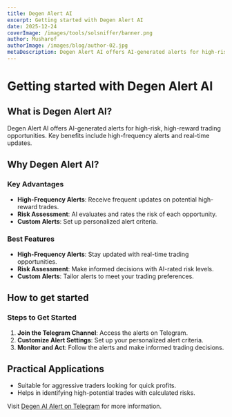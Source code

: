 ```yaml
---
title: Degen Alert AI
excerpt: Getting started with Degen Alert AI
date: 2025-12-24
coverImage: /images/tools/solsniffer/banner.png
author: Musharof
authorImage: /images/blog/author-02.jpg
metaDescription: Degen Alert AI offers AI-generated alerts for high-risk, high-reward trading opportunities. Learn what it is & get started with it today. Find Dexscreener, Solana Explorer and other tools today.
---
```


# Getting started with Degen Alert AI

## What is Degen Alert AI?

Degen Alert AI offers AI-generated alerts for high-risk, high-reward trading opportunities. Key benefits include high-frequency alerts and real-time updates.

## Why Degen Alert AI?

### Key Advantages

- **High-Frequency Alerts**: Receive frequent updates on potential high-reward trades.
- **Risk Assessment**: AI evaluates and rates the risk of each opportunity.
- **Custom Alerts**: Set up personalized alert criteria.

### Best Features

- **High-Frequency Alerts**: Stay updated with real-time trading opportunities.
- **Risk Assessment**: Make informed decisions with AI-rated risk levels.
- **Custom Alerts**: Tailor alerts to meet your trading preferences.

## How to get started

### Steps to Get Started

1. **Join the Telegram Channel**: Access the alerts on Telegram.
2. **Customize Alert Settings**: Set up your personalized alert criteria.
3. **Monitor and Act**: Follow the alerts and make informed trading decisions.

## Practical Applications

- Suitable for aggressive traders looking for quick profits.
- Helps in identifying high-potential trades with calculated risks.

Visit [Degen AI Alert on Telegram](https://t.me/degen_ai_alerts?utm_source=solanabox&utm_medium=referral&utm_campaign=website_follow) for more information.